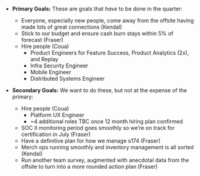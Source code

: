 - **Primary Goals:**
These are goals that _have_ to be done in the quarter:

	- Everyone, especially new people, come away from the offsite having made lots of great connections (Kendal)
	- Stick to our budget and ensure cash burn stays within 5% of forecast (Fraser)
	- Hire people (Coua)
		- Product Engineers for Feature Success, Product Analytics (2x), and Replay
		- Infra Security Engineer
		- Mobile Engineer
		- Distributed Systems Engineer

- **Secondary Goals:**
We want to do these, but not at the expense of the primary:

	- Hire people (Coua)
		- Platform UX Engineer
		- ~4 additional roles TBC once 12 month hiring plan confirmed
	- SOC II monitoring period goes smoothly so we’re on track for certification in July (Fraser)
	- Have a definitive plan for how we manage s174 (Fraser)
	- Merch ops running smoothly and inventory management is all sorted (Kendal)
	- Run another team survey, augmented with anecdotal data from the offsite to turn into a more rounded action plan (Fraser)
